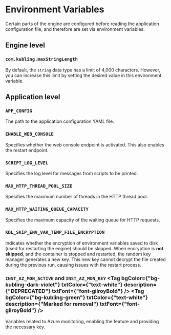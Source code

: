 
# Environment Variables
Certain parts of the engine are configured before reading the application configuration file, and therefore are set via environment variables.

## Engine level

### `com.kubling.maxStringLength`
By default, the `string` data type has a limit of 4,000 characters. However, you can increase this limit by setting the desired value in this environment variable.

## Application level

### `APP_CONFIG`
The path to the application configuration YAML file.

### `ENABLE_WEB_CONSOLE`
Specifies whether the web console endpoint is activated. This also enables the restart endpoint.

### `SCRIPT_LOG_LEVEL`
Specifies the log level for messages from scripts to be printed.

### `MAX_HTTP_THREAD_POOL_SIZE`
Specifies the maximum number of threads in the HTTP thread pool.

### `MAX_HTTP_WAITING_QUEUE_CAPACITY`
Specifies the maximum capacity of the waiting queue for HTTP requests.


### `KBL_SKIP_ENV_VAR_TEMP_FILE_ENCRYPTION`
Indicates whether the encryption of environment variables saved to disk (used for restarting the engine) should be skipped.
When encryption is **not skipped**, and the container is stopped and restarted, the random key manager generates a new key. 
This new key cannot decrypt the file created during the previous run, causing issues with the restart process.

### `INST_AZ_MON_ACTIVE` and `INST_AZ_MON_KEY` <Tag bgColor={"bg-kubling-dark-violet"} txtColor={"text-white"} description={"DEPRECATED"} txtFont={"font-gilroyBold"} />  <Tag bgColor={"bg-kubling-green"} txtColor={"text-white"} description={"Marked for removal"} txtFont={"font-gilroyBold"} />
Variables related to Azure monitoring, enabling the feature and providing the necessary key.